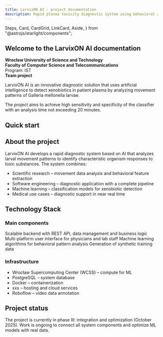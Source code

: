 ```yaml
---
title: LarvixON AI - project documentation
description: Rapid plasma toxicity diagnostic system using behavioral analysis of larvae and machine learning algorithms
---
```


  Steps,
  Card,
  CardGrid,
  LinkCard,
  Aside,
} from "@astrojs/starlight/components";

## Welcome to the LarvixON AI documentation

**Wrocław University of Science and Technology**  
**Faculty of Computer Science and Telecommunications**  
Program: IST  
**Team project**

LarvixON AI is an innovative diagnostic solution that uses artificial intelligence to detect xenobiotics in patient plasma by analyzing movement patterns of Galleria mellonella larvae.

<Aside type="tip">
  The project aims to achieve high sensitivity and specificity of the classifier
  with an analysis time not exceeding 20 minutes.
</Aside>

## Quick start

<CardGrid>
  <LinkCard
    title="Project overview"
    href="project/overview/"
    description="Read the project goals and scope"
  />
  <LinkCard
    title="Technologies"
    href="project/technologies/"
    description="Technology stack and tools"
  />
  <LinkCard
    title="Project roadmap"
    href="project/roadmap/"
    description="Project plan and milestones"
  />
  <LinkCard
    title="Project team"
    href="project/team/"
    description="Team members and supervisor"
  />
</CardGrid>

## About the project

LarvixON AI develops a rapid diagnostic system based on AI that analyzes larval movement patterns to identify characteristic organism responses to toxic substances. The system combines:

- Scientific research – movement data analysis and behavioral feature extraction
- Software engineering – diagnostic application with a complete pipeline
- Machine learning – classification models for xenobiotic detection
- Medical use cases – diagnostic support in near real time

## Technology Stack

### Main components

<CardGrid>
  <Card title="Backend (Django, Python)">
    Scalable backend with REST API, data management and business logic
  </Card>
  <Card title="Frontend (Flutter)">
    Multi-platform user interface for physicians and lab staff
  </Card>
  <Card title="ML model (Python)">
    Machine learning algorithms for behavioral pattern analysis
  </Card>
  <Card title="Simulation (Unity)">Generation of synthetic training data</Card>
</CardGrid>

### Infrastructure

- Wrocław Supercomputing Center (WCSS) – compute for ML
- PostgreSQL – system database
- Docker – containerization
- xxx – hosting and cloud services
- Roboflow – video data annotation

## Project status

The project is currently in phase III: integration and optimization (October 2025). Work is ongoing to connect all system components and optimize ML models with real data.
